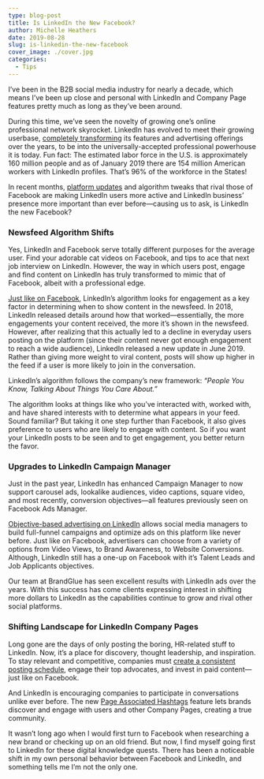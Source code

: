 ```yaml
---
type: blog-post
title: Is LinkedIn the New Facebook?
author: Michelle Heathers
date: 2019-08-28
slug: is-linkedin-the-new-facebook
cover_image: ./cover.jpg
categories:
  - Tips
---
```


I’ve been in the B2B social media industry for nearly a decade, which means I’ve been up close and personal with LinkedIn and Company Page features pretty much as long as they’ve been around.

During this time, we’ve seen the novelty of growing one’s online professional network skyrocket. LinkedIn has evolved to meet their growing userbase, [completely transforming][1] its features and advertising offerings over the years, to be into the universally-accepted professional powerhouse it is today. Fun fact: The estimated labor force in the U.S. is approximately 160 million people and as of January 2019 there are 154 million American workers with LinkedIn profiles. That’s 96% of the workforce in the States!

In recent months, [platform updates][2] and algorithm tweaks that rival those of Facebook are making LinkedIn users more active and LinkedIn business’ presence more important than ever before—causing us to ask, is LinkedIn the new Facebook?

### Newsfeed Algorithm Shifts

Yes, LinkedIn and Facebook serve totally different purposes for the average user. Find your adorable cat videos on Facebook, and tips to ace that next job interview on LinkedIn. However, the way in which users post, engage and find content on LinkedIn has truly transformed to mimic that of Facebook, albeit with a professional edge.

[Just like on Facebook][3], LinkedIn’s algorithm looks for engagement as a key factor in determining when to show content in the newsfeed. In 2018, LinkedIn released details around how that worked—essentially, the more engagements your content received, the more it’s shown in the newsfeed. However, after realizing that this actually led to a decline in everyday users posting on the platform (since their content never got enough engagement to reach a wide audience), LinkedIn released a new update in June 2019. Rather than giving more weight to viral content, posts will show up higher in the feed if a user is more likely to join in the conversation.

LinkedIn’s algorithm follows the company’s new framework: _“People You Know, Talking About Things You Care About.”_

The algorithm looks at things like who you’ve interacted with, worked with, and have shared interests with to determine what appears in your feed. Sound familiar? But taking it one step further than Facebook, it also gives preference to users who are likely to engage with content. So if you want your LinkedIn posts to be seen and to get engagement, you better return the favor.

### Upgrades to LinkedIn Campaign Manager

Just in the past year, LinkedIn has enhanced Campaign Manager to now support carousel ads, lookalike audiences, video captions, square video, and most recently, conversion objectives—all features previously seen on Facebook Ads Manager.

[Objective-based advertising on LinkedIn][4] allows social media managers to build full-funnel campaigns and optimize ads on this platform like never before. Just like on Facebook, advertisers can choose from a variety of options from Video Views, to Brand Awareness, to Website Conversions. Although, LinkedIn still has a one-up on Facebook with it’s Talent Leads and Job Applicants objectives.

Our team at BrandGlue has seen excellent results with LinkedIn ads over the years. With this success has come clients expressing interest in shifting more dollars to LinkedIn as the capabilities continue to grow and rival other social platforms.

### Shifting Landscape for LinkedIn Company Pages

Long gone are the days of only posting the boring, HR-related stuff to LinkedIn. Now, it’s a place for discovery, thought leadership, and inspiration. To stay relevant and competitive, companies must [create a consistent posting schedule][5], engage their top advocates, and invest in paid content—just like on Facebook.

And LinkedIn is encouraging companies to participate in conversations unlike ever before. The new [Page Associated Hashtags][6] feature lets brands discover and engage with users and other Company Pages, creating a true community.

It wasn’t long ago when I would first turn to Facebook when researching a new brand or checking up on an old friend. But now, I find myself going first to LinkedIn for these digital knowledge quests. There has been a noticeable shift in my own personal behavior between Facebook and LinkedIn, and something tells me I’m not the only one.

[1]: https://ourstory.linkedin.com/
[2]: https://blog.linkedin.com/topic/new-linkedin-features
[3]: http://localhost/brandglue/old-website/blog/6-tips-on-how-to-work-with-social-platform-algorithms-to-maximize-post-performance
[4]: https://business.linkedin.com/marketing-solutions/success/best-practices/choose-your-objective
[5]: http://localhost/brandglue/old-website/blog/12-step-social-media-marketing-checklist-for-daily-weekly-monthly-and-quarterly-efforts
[6]: https://www.linkedin.cn/help/linkedin/answer/98714/linkedin-page-associated-hashtags?lang=en
